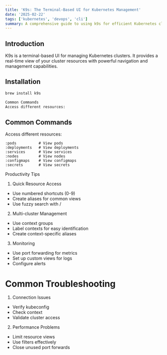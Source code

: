 ```yaml
---
title: 'K9s: The Terminal-Based UI for Kubernetes Management'
date: '2025-02-22'
tags: ['kubernetes', 'devops', 'cli']
summary: A comprehensive guide to using k9s for efficient Kubernetes cluster management
---
```


## Introduction

K9s is a terminal-based UI for managing Kubernetes clusters. 
It provides a real-time view of your cluster resources with powerful navigation and management capabilities.

## Installation

```bash
brew install k9s

Common Commands
Access different resources:
```
## Common Commands
Access different resources:

```
:pods          # View pods
:deployments   # View deployments
:services      # View services
:nodes         # View nodes
:configmaps    # View configmaps
:secrets       # View secrets
```

Productivity Tips

1. Quick Resource Access
- Use numbered shortcuts (0-9)
- Create aliases for common views
- Use fuzzy search with /

2. Multi-cluster Management
- Use context groups
- Label contexts for easy identification
- Create context-specific aliases

3. Monitoring
- Use port forwarding for metrics
- Set up custom views for logs
- Configure alerts

# Common Troubleshooting
1. Connection Issues
- Verify kubeconfig
- Check context
- Validate cluster access

2. Performance Problems
- Limit resource views
- Use filters effectively
- Close unused port forwards